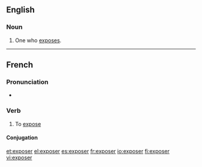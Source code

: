 ==English==

===Noun===
{{en-noun}}

#One who [[expose]]s.
----
==French==

===Pronunciation===
* {{audio|Fr-exposer.ogg|Audio}}

===Verb===
{{fr-verb}}

# To [[expose]]

====Conjugation====
{{fr-conj-er|expos|avoir}}

[[et:exposer]]
[[el:exposer]]
[[es:exposer]]
[[fr:exposer]]
[[io:exposer]]
[[fi:exposer]]
[[vi:exposer]]